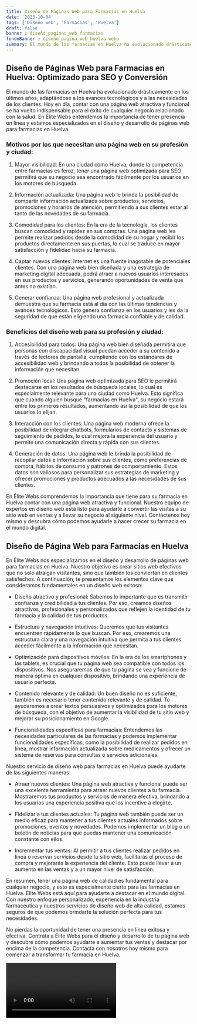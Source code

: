 ```yaml
---
title: Diseño de Páginas Web para Farmacias en Huelva
date: '2023-10-04'
tags: ['Diseño web', 'Farmacias', 'Huelva']
draft: false
banner : diseño_paginas_web_farmacias
fondoBanner : diseño_pagina_web_huelva.webp
summary: El mundo de las farmacias en Huelva ha evolucionado drásticamente en los últimos años, adaptándose a los avances tecnológicos y a las necesidades de los clientes. Hoy en día, contar con una página web atractiva y funcional se ha vuelto indispensable para el éxito de cualquier negocio relacionado con la salud. En Élite Webs entendemos la importancia de tener presencia en línea y estamos especializados en el diseño y desarrollo de páginas web para farmacias en Huelva.
---
```


## Diseño de Páginas Web para Farmacias en Huelva: Optimizado para SEO y Conversión

El mundo de las farmacias en Huelva ha evolucionado drásticamente en los últimos años, adaptándose a los avances tecnológicos y a las necesidades de los clientes. Hoy en día, contar con una página web atractiva y funcional se ha vuelto indispensable para el éxito de cualquier negocio relacionado con la salud. En Élite Webs entendemos la importancia de tener presencia en línea y estamos especializados en el diseño y desarrollo de páginas web para farmacias en Huelva.

### Motivos por los que necesitan una página web en su profesión y ciudad:

1. Mayor visibilidad: En una ciudad como Huelva, donde la competencia entre farmacias es feroz, tener una página web optimizada para SEO permitirá que su negocio sea encontrado fácilmente por los usuarios en los motores de búsqueda.

2. Información actualizada: Una página web le brinda la posibilidad de compartir información actualizada sobre productos, servicios, promociones y horarios de atención, permitiendo a sus clientes estar al tanto de las novedades de su farmacia.

3. Comodidad para los clientes: En la era de la tecnología, los clientes buscan comodidad y rapidez en sus compras. Una página web les permite realizar pedidos desde la comodidad de su hogar y recibir los productos directamente en sus puertas, lo cual se traduce en mayor satisfacción y fidelidad hacia su farmacia.

4. Captar nuevos clientes: Internet es una fuente inagotable de potenciales clientes. Con una página web bien diseñada y una estrategia de marketing digital adecuada, podrá atraer a nuevos usuarios interesados en sus productos y servicios, generando oportunidades de venta que antes no existían.

5. Generar confianza: Una página web profesional y actualizada demuestra que su farmacia está al día con las últimas tendencias y avances tecnológicos. Esto genera confianza en los usuarios y les da la seguridad de que están eligiendo una farmacia confiable y de calidad.

### Beneficios del diseño web para su profesión y ciudad:

1. Accesibilidad para todos: Una página web bien diseñada permitirá que personas con discapacidad visual puedan acceder a su contenido a través de lectores de pantalla, cumpliendo con los estándares de accesibilidad web y brindando a todos la posibilidad de obtener la información que necesitan.

2. Promoción local: Una página web optimizada para SEO le permitirá destacarse en los resultados de búsqueda locales, lo cual es especialmente relevante para una ciudad como Huelva. Esto significa que cuando alguien busque "farmacias en Huelva", su negocio estará entre los primeros resultados, aumentando así la posibilidad de que los usuarios lo elijan.

3. Interacción con los clientes: Una página web moderna ofrece la posibilidad de integrar chatbots, formularios de contacto y sistemas de seguimiento de pedidos, lo cual mejora la experiencia del usuario y permite una comunicación directa y rápida con sus clientes.

4. Generación de datos: Una página web le brinda la posibilidad de recopilar datos e información sobre sus clientes, como preferencias de compra, hábitos de consumo y patrones de comportamiento. Estos datos son valiosos para personalizar sus estrategias de marketing y ofrecer promociones y productos adecuados a las necesidades de sus clientes.

En Élite Webs comprendemos la importancia que tiene para su farmacia en Huelva contar con una página web atractiva y funcional. Nuestro equipo de expertos en diseño web está listo para ayudarle a convertir las visitas a su sitio web en ventas y a llevar su negocio al siguiente nivel. Contáctenos hoy mismo y descubra cómo podemos ayudarle a hacer crecer su farmacia en el mundo digital.

<GifSeo />

<Cta />

## Diseño de Página Web para Farmacias en Huelva

En Élite Webs nos especializamos en el diseño y desarrollo de páginas web para farmacias en Huelva. Nuestro objetivo es crear sitios web efectivos que no solo atraigan visitantes, sino que también los conviertan en clientes satisfechos. A continuación, te presentamos los elementos clave que consideramos fundamentales en un diseño web exitoso:

- Diseño atractivo y profesional: Sabemos lo importante que es transmitir confianza y credibilidad a tus clientes. Por eso, creamos diseños atractivos, profesionales y personalizados que reflejen la identidad de tu farmacia y la calidad de tus productos.

- Estructura y navegación intuitivas: Queremos que tus visitantes encuentren rápidamente lo que buscan. Por eso, crearemos una estructura clara y una navegación intuitiva que permita a tus clientes acceder fácilmente a la información que necesitan.

- Optimización para dispositivos móviles: En la era de los smartphones y las tablets, es crucial que tu página web sea compatible con todos los dispositivos. Nos aseguraremos de que tu página se vea y funcione de manera óptima en cualquier dispositivo, brindando una experiencia de usuario perfecta.

- Contenido relevante y de calidad: Un buen diseño no es suficiente, también es necesario tener contenido relevante y de calidad. Te ayudaremos a crear textos persuasivos y optimizados para los motores de búsqueda, con el objetivo de aumentar la visibilidad de tu sitio web y mejorar su posicionamiento en Google.

- Funcionalidades específicas para farmacias: Entendemos las necesidades particulares de las farmacias y podemos implementar funcionalidades específicas, como la posibilidad de realizar pedidos en línea, mostrar información actualizada sobre medicamentos y ofrecer un sistema de reservas para consultas o servicios adicionales.

Nuestro servicio de diseño web para farmacias en Huelva puede ayudarte de las siguientes maneras:

- Atraer nuevos clientes: Una página web atractiva y funcional puede ser una excelente herramienta para atraer nuevos clientes a tu farmacia. Mostraremos tus productos y servicios de manera efectiva, brindando a los usuarios una experiencia positiva que los incentive a elegirte.

- Fidelizar a tus clientes actuales: Tu página web también puede ser un medio eficaz para mantener a tus clientes actuales informados sobre promociones, eventos y novedades. Podemos implementar un blog o un boletín de noticias para que puedas mantener una comunicación constante con ellos.

- Incrementar tus ventas: Al permitir a tus clientes realizar pedidos en línea o reservar servicios desde tu sitio web, facilitarás el proceso de compra y mejorarás la experiencia del cliente. Esto puede llevar a un aumento en las ventas y a un mayor nivel de satisfacción.

En resumen, tener una página web de calidad es fundamental para cualquier negocio, y esto es especialmente cierto para las farmacias en Huelva. Élite Webs está aquí para ayudarte a destacar en el mundo digital. Con nuestro enfoque personalizado, experiencia en la industria farmacéutica y nuestros servicios de diseño web de alta calidad, estamos seguros de que podemos brindarte la solución perfecta para tus necesidades.

No pierdas la oportunidad de tener una presencia en línea exitosa y efectiva. Contrata a Élite Webs para el diseño y desarrollo de tu página web y descubre cómo podemos ayudarte a aumentar tus ventas y destacar por encima de la competencia. Contacta con nosotros hoy mismo para comenzar a transformar tu farmacia en Huelva.

<Video />

<CtaBot job='Farmacias' city='Huelva'/>

<Gmaps query='Huelva+españa+maps' />